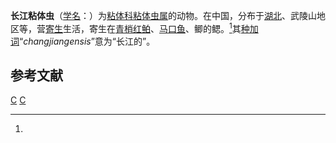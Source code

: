 {{Speciesbox
| genus = Myxosoma
| species = changjiangensis
| authority = (Ma, 1993)<ref name='id9377'>{{cite web| url =http://www.bioinfo.cn/db05/BjdwSpecies.php?action=view&id=9377| title =长江粘体虫| work =《中国动物物种编目数据库》| publisher =中国科学院微生物研究所| author =中国科学院动物研究所| accessdate =2009-04-16| deadurl =yes| archiveurl =https://web.archive.org/web/20131203122335/http://www.bioinfo.cn/db05/BjdwSpecies.php?action=view| archivedate =2013-12-03}}</ref>
}}

'''长江粘体虫'''（[[学名|学名]]：{{lang|la|''Myxosoma changjiangensis''}}）为[[粘体科|粘体科]][[粘体虫属|粘体虫属]]的动物。在中国，分布于[[湖北|湖北]]、武陵山地区等，营[[寄生|寄生]]生活，寄生在[[青梢红鲌|青梢红鲌]]、[[马口鱼|马口鱼]]、鲫的鳃。<ref name='id9377'/>其[[种加词|种加词]]“''changjiangensis''”意为“长江的”。

== 参考文献 ==
{{reflist}}

{{Taxonbar}}

[[Category:粘体虫属|C]]
[[Category:1993年描述的动物|C]]


{{Cnidarian-stub}}